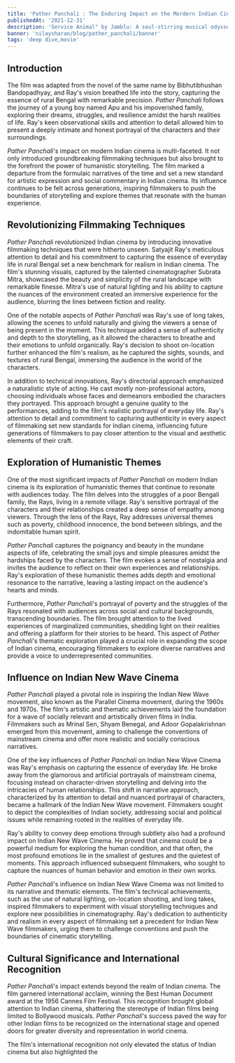```yaml
---
title: 'Pather Panchali : The Enduring Impact on the Mordern Indian Cinema'
publishedAt: '2021-12-31'
description: 'Service Animal" by Jamblu: A soul-stirring musical odyssey exploring self-love and human connections, embracing emotions from heartache to hope.'
banner: 'nilaysharan/blog/pather_panchali/banner'
tags: 'deep dive,movie'
---
```


## **Introduction**

The film was adapted from the novel of the same name by Bibhutibhushan Bandopadhyay, and Ray's vision breathed life into the story, capturing the essence of rural Bengal with remarkable precision. _Pather Panchali_ follows the journey of a young boy named Apu and his impoverished family, exploring their dreams, struggles, and resilience amidst the harsh realities of life. Ray's keen observational skills and attention to detail allowed him to present a deeply intimate and honest portrayal of the characters and their surroundings.

_Pather Panchali_'s impact on modern Indian cinema is multi-faceted. It not only introduced groundbreaking filmmaking techniques but also brought to the forefront the power of humanistic storytelling. The film marked a departure from the formulaic narratives of the time and set a new standard for artistic expression and social commentary in Indian cinema. Its influence continues to be felt across generations, inspiring filmmakers to push the boundaries of storytelling and explore themes that resonate with the human experience.

## **Revolutionizing Filmmaking Techniques**

_Pather Panchali_ revolutionized Indian cinema by introducing innovative filmmaking techniques that were hitherto unseen. Satyajit Ray's meticulous attention to detail and his commitment to capturing the essence of everyday life in rural Bengal set a new benchmark for realism in Indian cinema. The film's stunning visuals, captured by the talented cinematographer Subrata Mitra, showcased the beauty and simplicity of the rural landscape with remarkable finesse. Mitra's use of natural lighting and his ability to capture the nuances of the environment created an immersive experience for the audience, blurring the lines between fiction and reality.

One of the notable aspects of _Pather Panchali_ was Ray's use of long takes, allowing the scenes to unfold naturally and giving the viewers a sense of being present in the moment. This technique added a sense of authenticity and depth to the storytelling, as it allowed the characters to breathe and their emotions to unfold organically. Ray's decision to shoot on-location further enhanced the film's realism, as he captured the sights, sounds, and textures of rural Bengal, immersing the audience in the world of the characters.

In addition to technical innovations, Ray's directorial approach emphasized a naturalistic style of acting. He cast mostly non-professional actors, choosing individuals whose faces and demeanors embodied the characters they portrayed. This approach brought a genuine quality to the performances, adding to the film's realistic portrayal of everyday life. Ray's attention to detail and commitment to capturing authenticity in every aspect of filmmaking set new standards for Indian cinema, influencing future generations of filmmakers to pay closer attention to the visual and aesthetic elements of their craft.

## **Exploration of Humanistic Themes**

One of the most significant impacts of _Pather Panchali_ on modern Indian cinema is its exploration of humanistic themes that continue to resonate with audiences today. The film delves into the struggles of a poor Bengali family, the Rays, living in a remote village. Ray's sensitive portrayal of the characters and their relationships created a deep sense of empathy among viewers. Through the lens of the Rays, Ray addresses universal themes such as poverty, childhood innocence, the bond between siblings, and the indomitable human spirit.

_Pather Panchali_ captures the poignancy and beauty in the mundane aspects of life, celebrating the small joys and simple pleasures amidst the hardships faced by the characters. The film evokes a sense of nostalgia and invites the audience to reflect on their own experiences and relationships. Ray's exploration of these humanistic themes adds depth and emotional resonance to the narrative, leaving a lasting impact on the audience's hearts and minds.

Furthermore, _Pather Panchali_'s portrayal of poverty and the struggles of the Rays resonated with audiences across social and cultural backgrounds, transcending boundaries. The film brought attention to the lived experiences of marginalized communities, shedding light on their realities and offering a platform for their stories to be heard. This aspect of _Pather Panchali_'s thematic exploration played a crucial role in expanding the scope of Indian cinema, encouraging filmmakers to explore diverse narratives and provide a voice to underrepresented communities.

## **Influence on Indian New Wave Cinema**

_Pather Panchali_ played a pivotal role in inspiring the Indian New Wave movement, also known as the Parallel Cinema movement, during the 1960s and 1970s. The film's artistic and thematic achievements laid the foundation for a wave of socially relevant and artistically driven films in India. Filmmakers such as Mrinal Sen, Shyam Benegal, and Adoor Gopalakrishnan emerged from this movement, aiming to challenge the conventions of mainstream cinema and offer more realistic and socially conscious narratives.

One of the key influences of _Pather Panchali_ on Indian New Wave Cinema was Ray's emphasis on capturing the essence of everyday life. He broke away from the glamorous and artificial portrayals of mainstream cinema, focusing instead on character-driven storytelling and delving into the intricacies of human relationships. This shift in narrative approach, characterized by its attention to detail and nuanced portrayal of characters, became a hallmark of the Indian New Wave movement. Filmmakers sought to depict the complexities of Indian society, addressing social and political issues while remaining rooted in the realities of everyday life.

Ray's ability to convey deep emotions through subtlety also had a profound impact on Indian New Wave Cinema. He proved that cinema could be a powerful medium for exploring the human condition, and that often, the most profound emotions lie in the smallest of gestures and the quietest of moments. This approach influenced subsequent filmmakers, who sought to capture the nuances of human behavior and emotion in their own works.

_Pather Panchali_'s influence on Indian New Wave Cinema was not limited to its narrative and thematic elements. The film's technical achievements, such as the use of natural lighting, on-location shooting, and long takes, inspired filmmakers to experiment with visual storytelling techniques and explore new possibilities in cinematography. Ray's dedication to authenticity and realism in every aspect of filmmaking set a precedent for Indian New Wave filmmakers, urging them to challenge conventions and push the boundaries of cinematic storytelling.

## **Cultural Significance and International Recognition**

_Pather Panchali_'s impact extends beyond the realm of Indian cinema. The film garnered international acclaim, winning the Best Human Document award at the 1956 Cannes Film Festival. This recognition brought global attention to Indian cinema, shattering the stereotype of Indian films being limited to Bollywood musicals. _Pather Panchali_'s success paved the way for other Indian films to be recognized on the international stage and opened doors for greater diversity and representation in world cinema.

The film's international recognition not only elevated the status of Indian cinema but also highlighted the
